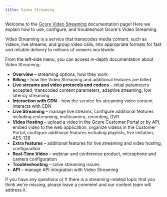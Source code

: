 ---
title: Video Streaming
---

Welcome to the [Gcore Video Streaming](https://gcore.com/streaming-platform) documentation page! Here we explain how to use, configure, and troubleshoot Gcore's Video Streaming.

Video Streaming is a service that transcodes media content, such as videos, live streams, and group video calls, into appropriate formats for fast and reliable delivery to millions of viewers worldwide.

From the left-side menu, you can access in-depth documentation about Video Streaming:

  * **Overview** – streaming options, how they work
  * **Billing** – how the Video Streaming and additional features are billed
  * **Live streams and video protocols and codecs** – initial parameters accepted, transcoded content parameters, adaptive streaming, low latency streaming
  * **Interaction with CDN** – how the service for streaming video content interacts with CDN
  * **Live Streaming** – manage live streams, configure additional features including restreaming, multicamera, recording, DVR
  * **Video Hosting** – upload a video in the Gcore Customer Portal or by API, embed video to the web application, organize videos in the Customer Portal, configure additional features including playlists, live imitation, AES-128
  * **Extra features** – additional features for live streaming and video hosting, configuration
  * **Real-Time Video** – webinar and conference product, microphone and camera configuration
  * **Troubleshooting** – solve streaming issues
  * **API** – manage API integration with Video Streaming



If you have any questions or if there is a streaming-related topic that you think we're missing, please leave a comment and our content team will address it.